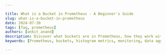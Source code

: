 ```yaml
---

title: What is a Bucket in Prometheus - A Beginner's Guide
slug: what-is-a-bucket-in-prometheus
date: 2024-07-30
tags: [faq, prometheus]
authors: [ankit_anand]
description: Discover what buckets are in Prometheus, how they work with histogram metrics, and their crucial role in data aggregation and analysis for effective monitoring.
keywords: [Prometheus, buckets, histogram metrics, monitoring, data aggregation, metric types, custom configurations]

---
```


<head>
<script
  type="application/ld+json"
  dangerouslySetInnerHTML={{ __html: JSON.stringify({
    "@context": "https://schema.org",
    "@type": "TechArticle",
    "headline": "What is a bucket in Prometheus - A Beginner's Guide",
    "alternativeHeadline": "Understanding Buckets in Prometheus and Their Role in Histogram Metrics",
    "author": {
      "@type": "Person",
      "name": "Ankit Anand"
    },
    "publisher": {
      "@type": "Organization",
      "name": "SigNoz",
      "logo": {
        "@type": "ImageObject",
        "url": "https://signoz.io/img/SigNozLogo-orange.svg"
      }
    },
    "datePublished": "2024-07-30T00:00:00Z",
    "dateModified": "2024-07-30T00:00:00Z",
    "mainEntityOfPage": {
      "@type": "WebPage",
      "@id": "https://signoz.io/guides/what-is-a-bucket-in-prometheus/"
    },
    "description": "Discover what buckets are in Prometheus, how they work with histogram metrics, and their crucial role in data aggregation and analysis for effective monitoring.",
    "keywords": "Prometheus, buckets, histogram metrics, monitoring, data aggregation, metric types, custom configurations",
    "articleSection": "Technology",
    "inLanguage": "en",
    "isPartOf": {
      "@type": "Blog",
      "name": "SigNoz Blog",
      "url": "https://signoz.io/blog/"
    },
    "about": [
      {
        "@type": "Thing",
        "name": "Prometheus Buckets",
        "description": "Predefined ranges of values used to categorize and count observations in histogram metrics for efficient data aggregation and analysis."
      },
      {
        "@type": "Thing",
        "name": "Histogram Metrics",
        "description": "Metrics that sample observations and count them in configurable buckets to understand the distribution of values."
      },
      {
        "@type": "Thing",
        "name": "Data Aggregation",
        "description": "The process of collecting and summarizing data to provide insights and facilitate analysis."
      },
      {
        "@type": "Thing",
        "name": "Monitoring",
        "description": "The practice of observing and checking the performance and health of systems over time."
      }
    ],
    "mentions": [
      {
        "@type": "SoftwareApplication",
        "name": "Prometheus",
        "applicationCategory": "Monitoring Tool"
      },
      {
        "@type": "SoftwareApplication",
        "name": "SigNoz",
        "applicationCategory": "Observability Platform"
      }
    ],
    "mainEntity": {
      "@type": "FAQPage",
      "mainEntity": [
        {
          "@type": "Question",
          "name": "What's the difference between Prometheus histograms and summaries?",
          "acceptedAnswer": {
            "@type": "Answer",
            "text": "Histograms use predefined buckets to track value distributions, while summaries calculate quantiles over a sliding time window. Histograms are more efficient for aggregation across multiple instances, but summaries provide more accurate quantiles for a single instance."
          }
        },
        {
          "@type": "Question",
          "name": "How do I choose the right bucket boundaries for my use case?",
          "acceptedAnswer": {
            "@type": "Answer",
            "text": "Consider your metric's expected range and the level of detail needed. Start with a broad range and refine based on observed data. Focus on critical thresholds relevant to your application's performance or SLAs."
          }
        },
        {
          "@type": "Question",
          "name": "Can I change bucket configurations after metrics have been collected?",
          "acceptedAnswer": {
            "@type": "Answer",
            "text": "You can change bucket configurations, but it will only affect new data. Existing data will remain in the old bucket structure. For significant changes, consider creating a new metric with the updated configuration."
          }
        },
        {
          "@type": "Question",
          "name": "How do Prometheus buckets impact storage and query performance?",
          "acceptedAnswer": {
            "@type": "Answer",
            "text": "More buckets increase storage requirements and can slow down queries. However, they also provide finer granularity for analysis. Strike a balance between precision and performance based on your specific monitoring needs."
          }
        }
      ]
    },
    "tutorial": {
      "@type": "HowTo",
      "name": "Using Buckets in Prometheus Histograms",
      "step": [
        {
          "@type": "HowToStep",
          "name": "Understand the Basics",
          "text": "Learn the key concepts of buckets in Prometheus and how they are used in histogram metrics."
        },
        {
          "@type": "HowToStep",
          "name": "Configure Custom Buckets",
          "text": "Define custom bucket configurations to better suit your specific use case, focusing on critical value ranges."
        },
        {
          "@type": "HowToStep",
          "name": "Implement Practical Applications",
          "text": "Apply buckets to measure request latencies, monitor system resource utilization, calculate Apdex scores, and aid in capacity planning."
        },
        {
          "@type": "HowToStep",
          "name": "Analyze Bucket Data",
          "text": "Use the cumulative frequency distributions provided by buckets to gain insights into the performance and behavior of your systems."
        },
        {
          "@type": "HowToStep",
          "name": "Optimize Performance",
          "text": "Balance the number of buckets to achieve the right level of granularity while managing storage and query performance effectively."
        }
      ]
    }
  }) }}
/>
</head>

Prometheus, an open-source monitoring system, uses buckets as a fundamental concept in its data aggregation and analysis. These buckets play a crucial role in histogram metrics, allowing for efficient storage and querying of observed values. This guide explains what buckets are in Prometheus, how they function, and why they're essential for effective monitoring.

## Understanding Prometheus Metrics and Buckets

Prometheus is a powerful monitoring tool that collects and stores time-series data as metrics. It supports four types of metrics:

1. Counter: A cumulative metric that only increases or resets to zero.
2. Gauge: A metric that can increase or decrease.
3. Histogram: A metric that samples observations and counts them in configurable buckets.
4. Summary: Similar to a histogram, but calculates configurable quantiles over a sliding time window.

Buckets are primarily associated with histogram metrics in Prometheus. They represent ranges of observed values and are essential for aggregating data efficiently. By using buckets, Prometheus can provide insights into the distribution of metric values without storing every individual data point.

## What is a Bucket in Prometheus?

A bucket in Prometheus is a predefined range of values used to categorize and count observations in histogram metrics. Each bucket represents a cumulative count of all observations less than or equal to its upper bound. This structure allows Prometheus to efficiently store and query large volumes of data while providing valuable insights into the distribution of metric values.

### Anatomy of a Prometheus Bucket

[Prometheus buckets](https://signoz.io/guides/what-is-a-bucket-in-prometheus/#how-prometheus-histograms-use-buckets) have a specific structure:

- Metric name: The base name of the histogram metric.
- `_bucket` suffix: Appended to the metric name to indicate a bucket.
- `le` label: Stands for "less than or equal to" and defines the upper bound of the bucket.

For example, a bucket for a response time histogram might look like this:

```
http_request_duration_seconds_bucket{le="0.1"} 2036

```

This bucket counts all HTTP requests that took 0.1 seconds or less. The cumulative nature of buckets means that each bucket includes the count from all lower buckets.

## How Prometheus Histograms Use Buckets

Prometheus histograms organize observed values into predefined buckets. When a new observation is made, Prometheus increments the counters for all buckets with upper bounds greater than or equal to the observed value. This process creates a cumulative frequency distribution of the data.

Here's an example of how buckets might look for an HTTP request duration histogram:

```
http_request_duration_seconds_bucket{le="0.1"} 2036
http_request_duration_seconds_bucket{le="0.5"} 2127
http_request_duration_seconds_bucket{le="1"} 2198
http_request_duration_seconds_bucket{le="5"} 2205
http_request_duration_seconds_bucket{le="+Inf"} 2205

```

In this example, 2036 requests took 0.1 seconds or less, 2127 took 0.5 seconds or less, and so on. The `+Inf` bucket represents the total count of all observations.

### Configuring Custom Buckets

While Prometheus provides default bucket configurations, you can customize them to better suit your specific use case. Custom bucket configurations allow for more precise monitoring of critical value ranges. To define custom buckets, you can use the `buckets` parameter when creating a histogram:

```go
prometheus.NewHistogram(prometheus.HistogramOpts{
    Name:    "http_request_duration_seconds",
    Help:    "HTTP request duration in seconds",
    Buckets: []float64{0.1, 0.5, 1, 2, 5},
})

```

When choosing bucket boundaries, consider:

- The expected range of values for your metric
- The level of granularity needed for analysis
- The impact on storage and query performance

Remember: more buckets provide finer granularity but increase storage requirements and query complexity.

## Practical Applications of Prometheus Buckets

Buckets in Prometheus have several practical applications:

1. Measuring request latencies: Buckets help identify performance bottlenecks by showing the distribution of response times.
2. Monitoring system resource utilization: Buckets can track CPU, memory, or disk usage patterns over time.
3. Calculating Apdex scores: Buckets facilitate the computation of application performance index scores.
4. Capacity planning: By analyzing bucket distributions, you can make informed decisions about resource allocation and scaling.

For example, to measure request latencies, you might set up buckets like this:

```go
prometheus.NewHistogram(prometheus.HistogramOpts{
    Name:    "api_request_duration_seconds",
    Help:    "API request duration in seconds",
    Buckets: []float64{0.1, 0.25, 0.5, 1, 2.5, 5, 10},
})

```

This configuration allows you to track the distribution of API request durations, helping identify slow requests and potential performance issues.

## Key Takeaways

- Buckets in Prometheus are fundamental to histogram metrics.
- They represent cumulative frequency distributions of observed values.
- Custom bucket configurations allow for tailored monitoring solutions.
- Understanding buckets is crucial for effective use of Prometheus histograms.

## FAQs

### What's the difference between Prometheus histograms and summaries?

Histograms use predefined buckets to track value distributions, while summaries calculate quantiles over a sliding time window. Histograms are more efficient for aggregation across multiple instances, but summaries provide more accurate quantiles for a single instance.

### How do I choose the right bucket boundaries for my use case?

Consider your metric's expected range and the level of detail needed. Start with a broad range and refine based on observed data. Focus on critical thresholds relevant to your application's performance or SLAs.

### Can I change bucket configurations after metrics have been collected?

You can change bucket configurations, but it will only affect new data. Existing data will remain in the old bucket structure. For significant changes, consider creating a new metric with the updated configuration.

### How do Prometheus buckets impact storage and query performance?

More buckets increase storage requirements and can slow down queries. However, they also provide finer granularity for analysis. Strike a balance between precision and performance based on your specific monitoring needs.

## Enhance Your Monitoring with SigNoz

While Prometheus offers powerful monitoring capabilities, managing and visualizing complex metrics can be challenging. SigNoz provides a comprehensive solution that builds upon Prometheus' strengths while offering enhanced visualization and analysis tools.

<GetStartedSigNoz />

With SigNoz, you can:

- Easily visualize [Prometheus metrics](https://signoz.io/guides/what-are-the-4-types-of-metrics-in-prometheus/), including [histogram buckets](https://signoz.io/docs/metrics-management/configure-custom-buckets/)
- Create custom dashboards for your specific monitoring needs
- Set up alerts based on complex queries and thresholds
- Correlate metrics with traces for deeper insights into application performance

By integrating [SigNoz](https://signoz.io/docs/introduction/) with your existing Prometheus setup, you can take your monitoring to the next level, making it easier to understand and act on your metrics data.